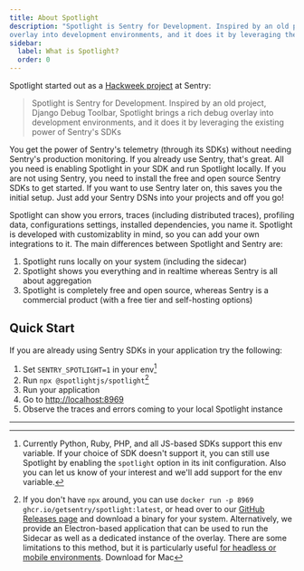 ```yaml
---
title: About Spotlight
description: "Spotlight is Sentry for Development. Inspired by an old project, Django Debug Toolbar, Spotlight brings a rich debug
overlay into development environments, and it does it by leveraging the existing power of Sentry's SDKs."
sidebar:
  label: What is Spotlight?
  order: 0
---
```


Spotlight started out as a [Hackweek project](https://syntax.fm/show/666/hackweek-projects-realtime-markdown-editor-and-a-hardware-recording-button) at Sentry:

> Spotlight is Sentry for Development. Inspired by an old project, Django Debug Toolbar, Spotlight brings a rich debug
overlay into development environments, and it does it by leveraging the existing power of Sentry's SDKs

You get the power of Sentry's telemetry (through its SDKs) without needing Sentry's production monitoring. If you already use Sentry, that's great. All you need is enabling Spotlight in your SDK and run Spotlight locally. If you are not using Sentry, you need to install the free and open source Sentry SDKs to get started. If you want to use Sentry later on, this saves you the initial setup. Just add your Sentry DSNs into your projects and off you go!

Spotlight can show you errors, traces (including distributed traces), profiling data, configurations settings, installed dependencies, you name it. Spotlight is developed with customizablity in mind, so you can add your own integrations to it.
The main differences between Spotlight and Sentry are:

1. Spotlight runs locally on your system (including the sidecar)
2. Spotlight shows you everything and in realtime whereas Sentry is all about aggregation
3. Spotlight is completely free and open source, whereas Sentry is a commercial product (with a free tier and self-hosting options)

## Quick Start

If you are already using Sentry SDKs in your application try the following:

1. Set `SENTRY_SPOTLIGHT=1` in your env[^1]
2. Run `npx @spotlightjs/spotlight`[^2]
3. Run your application
4. Go to [http://localhost:8969](http://localhost:8969)
5. Observe the traces and errors coming to your local Spotlight instance

---

[^1]: Currently Python, Ruby, PHP, and all JS-based SDKs support this env variable. If your choice of SDK doesn't support it, you can still use Spotlight by enabling the `spotlight` option in its init configuration. Also you can let us know of your interest and we'll add support for the env variable.
[^2]: If you don't have `npx` around, you can use `docker run -p 8969 ghcr.io/getsentry/spotlight:latest`, or head over to our [GitHub Releases page](https://github.com/getsentry/spotlight/releases/latest) and download a binary for your system. Alternatively, we provide an Electron-based application that can be used to run the Sidecar as well as a dedicated instance of the overlay. There are some limitations to this method, but it is particularly useful [for headless or mobile environments](/docs/setup/headless/). <DownloadButton>Download for Mac</DownloadButton>
